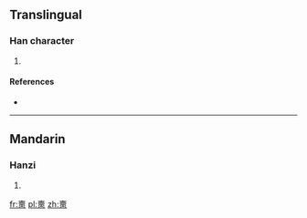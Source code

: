 ==Translingual==

===Han character===
{{Han char|rn=33|rad=士|as=13|sn=16|four=|canj=土田中田 (GWLW)|ids=⿳[[士]][[目|⺫]][[固]]}}

# {{defn|Han|sort=士13}}

====References====
* {{Han ref|kx=0244.120|dkj=05680|dj=0484.180|hdz=10491.150|uh=5901|ud=22785}}

----

==Mandarin==

===Hanzi===
{{cmn-hanzi|pin=[[yī]] ([[yi1]])|wg=i<sup>1</sup>}}

# {{defn|lang=cmn|sort=士13}}

[[fr:夁]]
[[pl:夁]]
[[zh:夁]]
